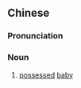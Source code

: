 {{also|神婴}}
==Chinese==
{{zh-forms|s=神婴}}

===Pronunciation===
{{zh-pron
|m=shényīng
|cat=n
}}

===Noun===
{{zh-noun}}

# [[possessed]] [[baby]]